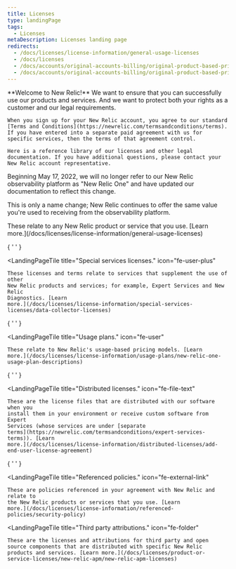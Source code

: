 ```yaml
---
title: Licenses
type: landingPage
tags:
  - Licenses
metaDescription: Licenses landing page
redirects:
  - /docs/licenses/license-information/general-usage-licenses
  - /docs/licenses
  - /docs/accounts/original-accounts-billing/original-product-based-pricing
  - /docs/accounts/original-accounts-billing/original-product-based-pricing
---
```


<LandingPageHero>
  <HeroContent>
    **Welcome to New Relic!** We want to ensure that you can successfully use our products and services. And we want to protect both your rights as a customer and our legal requirements.

    When you sign up for your New Relic account, you agree to our standard [Terms and Conditions](https://newrelic.com/termsandconditions/terms). If you have entered into a separate paid agreement with us for specific services, then the terms of that agreement control.

    Here is a reference library of our licenses and other legal documentation. If you have additional questions, please contact your New Relic account representative.
    
  </HeroContent>
</LandingPageHero>

<Callout variant="important">
  Beginning May 17, 2022, we will no longer refer to our New Relic observability platform as "New Relic One" and have updated our documentation to reflect this change. 

  This is only a name change; New Relic continues to offer the same value you're used to receiving from the observability platform.
</Callout>

<LandingPageTileGrid>
  <LandingPageTile
    title="General usage licenses."
    icon="fe-pen-tool"
  >
    These relate to any New Relic product or service that you use. [Learn more.](/docs/licenses/license-information/general-usage-licenses)
  </LandingPageTile>

  {
    ' '
  }

  <LandingPageTile
    title="Special services licenses."
    icon="fe-user-plus"
  >
    These licenses and terms relate to services that supplement the use of other
    New Relic products and services; for example, Expert Services and New Relic
    Diagnostics. [Learn
    more.](/docs/licenses/license-information/special-services-licenses/data-collector-licenses)
  </LandingPageTile>

  {
    ' '
  }

  <LandingPageTile
    title="Usage plans."
    icon="fe-user"
  >
    These relate to New Relic's usage-based pricing models. [Learn
    more.](/docs/licenses/license-information/usage-plans/new-relic-one-usage-plan-descriptions)
  </LandingPageTile>

  {
    ' '
  }

  <LandingPageTile
    title="Distributed licenses."
    icon="fe-file-text"
  >
    These are the license files that are distributed with our software when you
    install them in your environment or receive custom software from Expert
    Services (whose services are under [separate
    terms](https://newrelic.com/termsandconditions/expert-services-terms)). [Learn
    more.](/docs/licenses/license-information/distributed-licenses/add-end-user-license-agreement)
  </LandingPageTile>

  {
    ' '
  }

  <LandingPageTile
    title="Referenced policies."
    icon="fe-external-link"
  >
    These are policies referenced in your agreement with New Relic and relate to
    the New Relic products or services that you use. [Learn
    more.](/docs/licenses/license-information/referenced-policies/security-policy)
  </LandingPageTile>

  <LandingPageTile
    title="Third party attributions."
    icon="fe-folder"
  >
    These are the licenses and attributions for third party and open source components that are distributed with specific New Relic products and services. [Learn more.](/docs/licenses/product-or-service-licenses/new-relic-apm/new-relic-apm-licenses)
  </LandingPageTile>
</LandingPageTileGrid>
